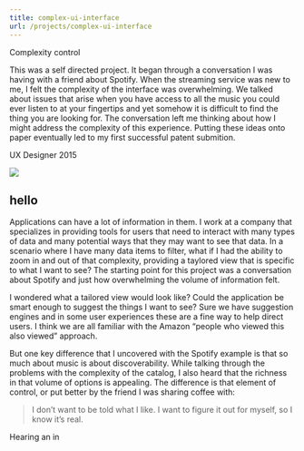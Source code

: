```yaml
---
title: complex-ui-interface
url: /projects/complex-ui-interface
---
```




<BannerImage class="banner" src={banner} />

<ProjectContent class="content">

<ProjectTitle>Complexity control</ProjectTitle>

  <ProjectOverview>
    This was a self directed project. It began through a conversation I was having with a friend about Spotify. When the streaming service was new to me, I felt the complexity of the interface was overwhelming. We talked about issues that arise when you have access to all the music you could ever listen to at your fingertips and yet somehow it is difficult to find the thing you are looking for. The conversation left me thinking about how I might address the complexity of this experience. Putting these ideas onto paper eventually led to my first successful patent submition.
  </ProjectOverview>

 <ProjectTag>UX Designer <time datetime="2015-08-30">2015</time></ProjectTag>

 <img src={banner} />

  ## hello

  Applications can have a lot of information in them. I work at a company that specializes in providing tools for users that need to interact with many types of data and many potential ways that they may want to see that data. In a scenario where I have many data items to filter, what if I had the ability to zoom in and out of that complexity, providing a taylored view that is specific to what I want to see? The starting point for this project was a conversation about Spotify and just how overwhelming the volume of information felt.
  
  I wondered what a tailored view would look like? Could the application be smart enough to suggest the things I want to see? Sure we have suggestion engines and in some user experiences these are a fine way to help direct users. I think we are all familiar with the Amazon “people who viewed this also viewed” approach. 

  But one key difference that I uncovered with the Spotify example is that so much about music is about discoverability. While talking through the problems with the complexity of the catalog, I also heard that the richness in that volume of options is appealing. The difference is that element of control, or put better by the friend I was sharing coffee with:

  <Blockquote>
    I don’t want to be told what I like. I want to figure it out for myself, so I know it’s real.
  </Blockquote>

  Hearing an in

</ProjectContent>

